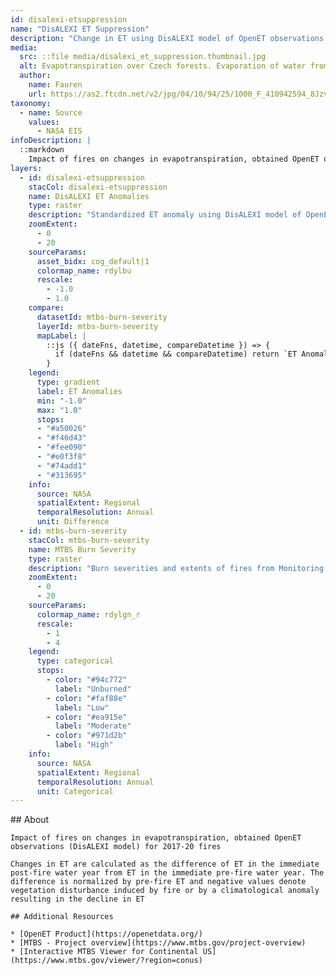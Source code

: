 ```yaml
---
id: disalexi-etsuppression
name: "DisALEXI ET Suppression"
description: "Change in ET using DisALEXI model of OpenET observations for 2017-20 fires, calculated as the difference of ET in the immediate post-fire water year from ET in the immediate pre-fire water year"
media:
  src: ::file media/disalexi_et_suppression.thumbnail.jpg
  alt: Evapotranspiration over Czech forests. Evaporation of water from spruce forests near Liberec. loss of water as vapor from leaf vents.
  author:
    name: Fauren
    url: https://as2.ftcdn.net/v2/jpg/04/10/94/25/1000_F_410942594_8Jzv5Aqv683Oke1zrU9s2lptsYaovJmt.jpg
taxonomy:
  - name: Source
    values:
      - NASA EIS
infoDescription: |
  ::markdown
    Impact of fires on changes in evapotranspiration, obtained OpenET observations (DisALEXI model) for 2017-20 fires
layers:
  - id: disalexi-etsuppression
    stacCol: disalexi-etsuppression
    name: DisALEXI ET Anomalies
    type: raster
    description: "Standardized ET anomaly using DisALEXI model of OpenET observations for 2017-20 fires, calculated as the difference of ET in the immediate post-fire water year from ET in the immediate pre-fire water year. The difference is normalized by pre-fire ET and negative values denote vegetation disturbance induced by fire or by a climatological anomaly resulting in the decline in ET"
    zoomExtent:
      - 0
      - 20
    sourceParams:
      asset_bidx: cog_default|1
      colormap_name: rdylbu
      rescale:
        - -1.0
        - 1.0
    compare:
      datasetId: mtbs-burn-severity  
      layerId: mtbs-burn-severity  
      mapLabel: |
        ::js ({ dateFns, datetime, compareDatetime }) => {
          if (dateFns && datetime && compareDatetime) return `ET Anomalies: ${dateFns.format(datetime, 'yyyy')} VS MTBS: ${dateFns.format(compareDatetime, 'yyyy')}`;
        }
    legend:
      type: gradient
      label: ET Anomalies 
      min: "-1.0"
      max: "1.0"
      stops:
      - "#a50026"
      - "#f46d43"
      - "#fee090"
      - "#e0f3f8"
      - "#74add1"
      - "#313695"
    info:
      source: NASA
      spatialExtent: Regional
      temporalResolution: Annual
      unit: Difference
  - id: mtbs-burn-severity
    stacCol: mtbs-burn-severity
    name: MTBS Burn Severity
    type: raster
    description: "Burn severities and extents of fires from Monitoring Trends in Burn Severity (MTBS) program during the years 2016-2021 over Western US"
    zoomExtent:
      - 0
      - 20
    sourceParams:
      colormap_name: rdylgn_r
      rescale:
        - 1
        - 4
    legend:
      type: categorical
      stops:
        - color: "#94c772"
          label: "Unburned"
        - color: "#faf88e"
          label: "Low"
        - color: "#ea915e"
          label: "Moderate"
        - color: "#971d2b"
          label: "High"
    info:
      source: NASA
      spatialExtent: Regional
      temporalResolution: Annual
      unit: Categorical
---
```


<Block>
  <Prose>
    ## About
    
    Impact of fires on changes in evapotranspiration, obtained OpenET observations (DisALEXI model) for 2017-20 fires
    
    Changes in ET are calculated as the difference of ET in the immediate post-fire water year from ET in the immediate pre-fire water year. The difference is normalized by pre-fire ET and negative values denote vegetation disturbance induced by fire or by a climatological anomaly resulting in the decline in ET 

    ## Additional Resources

    * [OpenET Product](https://openetdata.org/)
    * [MTBS - Project overview](https://www.mtbs.gov/project-overview)
    * [Interactive MTBS Viewer for Continental US](https://www.mtbs.gov/viewer/?region=conus)
  </Prose>
</Block>
